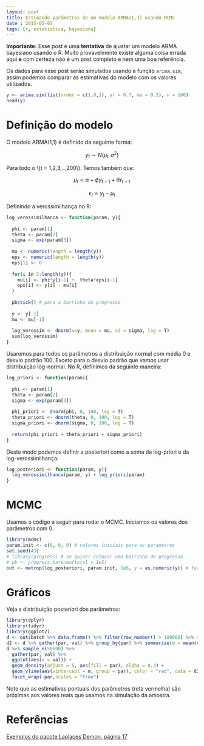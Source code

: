 ```yaml
---
layout: post
title: Estimando parâmetros de um modelo ARMA(1,1) usando MCMC
date : 2015-05-07
tags: [r, estatistica, bayesiana]
--- 
```



<script type="text/javascript"
   src="https://cdn.mathjax.org/mathjax/latest/MathJax.js?config=TeX-AMS-MML_HTMLorMML">
</script>


**Importante:** Esse post é uma **tentativa** de ajustar um modelo ARMA bayesiano usando o R. Muito provavelmente existe alguma coisa errada aqui **e** com certeza não é um post completo e nem uma boa referência.

Os dados para esse post serão simulados usando a função `arima.sim`, assim podemos comparar as estimativas do modelo com os valores utilizados.

```r
y <- arima.sim(list(order = c(1,0,1), ar = 0.7, ma = 0.5), n = 100)
head(y)
```

# Definição do modelo

O modelo ARMA(1,1) é definido da seguinte forma:

$$y_t \sim N(\mu_t, \sigma^2)$$

Para todo o \\(t = 1,2,3,..,200\\). Temos também que:

$$\mu_t = \alpha + \phi y_{t-1} + \theta \epsilon_{t-1}$$

$$\epsilon_{t} = y_t - \mu_t$$

Definindo a verossimilhança no R:

```r
log_verossimilhanca <- function(param, y){
  
  phi <- param[1]
  theta <- param[2]
  sigma <- exp(param[3])
  
  mu <- numeric(length = length(y))
  eps <- numeric(length = length(y))
  eps[1] <- 0
  
  for(i in 2:length(y)){
    mu[i] <- phi*y[i-1] +  theta*eps[i-1]
    eps[i] <- y[i] - mu[i]
  }
  
  pb$tick() # para a barrinha de progresso
  
  y <- y[-1]
  mu <- mu[-1]
  
  log_verossim <- dnorm(x=y, mean = mu, sd = sigma, log = T)
  sum(log_verossim)
}
```

Usaremos para todos os parâmetros a distribuição normal com média 0 e desvio padrão 100. Exceto para o desvio padrão que vamos usar distribuição log-normal. No R, definimos da seguinte maneira:

```r
log_priori <- function(param){
  
  phi <- param[1]
  theta <- param[2]
  sigma <- exp(param[3])
  
  phi_priori <- dnorm(phi, 0, 100, log = T)
  theta_priori <- dnorm(theta, 0, 100, log = T)
  sigma_priori <- dnorm(sigma, 0, 100, log = T)
  
  return(phi_priori + theta_priori + sigma_priori)
}
```

Deste modo podemos definir a posteriori como a soma da log-priori e da log-verossimilhança:

```r
log_posteriori <- function(param, y){
  log_verossimilhanca(param, y) + log_priori(param)
}
```


# MCMC

Usamos o código a seguir para rodar o MCMC. Iniciamos os valores dos parâmetros com 0.

```r
library(mcmc)
param.init <- c(0, 0, 0) # valores iniciais para os parametros
set.seed(43)
# library(progress) # se quiser colocar uma barrinha de progresso
# pb <- progress_bar$new(total = 1e5)
out <- metrop(log_posteriori, param.init, 1e6, y = as.numeric(y)) # fazer o MCMC
```

# Gráficos

Veja a distribuição posteriori dos parâmetros:

```r
library(dplyr)
library(tidyr)
library(ggplot2)
d <- out$batch %>% data.frame() %>% filter(row_number() > 100000) %>% mutate(X3 = exp(X3))
d2 <- d %>% gather(par, val) %>% group_by(par) %>% summarise(m = mean(val))
d %>% sample_n(50000) %>%
  gather(par, val) %>%
  ggplot(aes(x = val)) + 
  geom_density(adjust = 5, aes(fill = par), alpha = 0.3) + 
  geom_vline(aes(xintercept = m, group = par), color = "red", data = d2)+
  facet_wrap(~par,scales = "free")
```

Note que as estimativas pontuais dos parâmetros (reta vermelha) são próximas aos valores reais que usamos na simulação da amostra. 

# Referências

[Exemplos do pacote Laplaces Demon, página 17](http://www.icesi.edu.co/CRAN/web/packages/LaplacesDemon/vignettes/Examples.pdf)